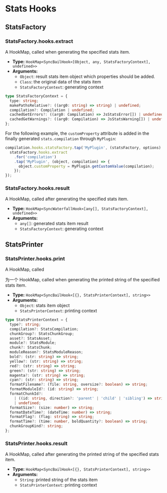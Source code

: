 # Stats Hooks

## StatsFactory

### StatsFactory.hooks.extract

A HookMap, called when generating the specified stats item.

- **Type:** `HookMap<SyncBailHook<[Object, any, StatsFactoryContext], undefined>>`
- **Arguments:**
  - `Object`: result stats item object which properties should be added.
  - `Class`: the original data of the stats item
  - `StatsFactoryContext`: generating context

```ts
type StatsFactoryContext = {
  type: string;
  makePathsRelative?: ((arg0: string) => string) | undefined;
  compilation?: Compilation | undefined;
  cachedGetErrors?: ((arg0: Compilation) => JsStatsError[]) | undefined;
  cachedGetWarnings?: ((arg0: Compilation) => JsStatsWarning[]) | undefined;
};
```

For the following example, the `customProperty` attribute is added in the finally generated `stats.compilation` through `MyPlugin`:

```js
compilation.hooks.statsFactory.tap('MyPlugin', (statsFactory, options) => {
  statsFactory.hooks.extract
    .for('compilation')
    .tap('MyPlugin', (object, compilation) => {
      object.customProperty = MyPlugin.getCustomValue(compilation);
    });
});
```

### StatsFactory.hooks.result

A HookMap, called after generating the specified stats item.

- **Type:** `HookMap<SyncWaterfallHook<[any[], StatsFactoryContext], undefined>>`
- **Arguments:**
  - `any[]`: generated stats item result
  - `StatsFactoryContext`: generating context

## StatsPrinter

### StatsPrinter.hooks.print

A HookMap, called

为一个 HookMap, called when generating the printed string of the specified stats item.

- **Type:** `HookMap<SyncBailHook<[{}, StatsPrinterContext], string>>`
- **Arguments:**
  - `Object`: stats item object
  - `StatsPrinterContext`: printing context

```ts
type StatsPrinterContext = {
  type?: string;
  compilation?: StatsCompilation;
  chunkGroup?: StatsChunkGroup;
  asset?: StatsAsset;
  module?: StatsModule;
  chunk?: StatsChunk;
  moduleReason?: StatsModuleReason;
  bold?: (str: string) => string;
  yellow?: (str: string) => string;
  red?: (str: string) => string;
  green?: (str: string) => string;
  magenta?: (str: string) => string;
  cyan?: (str: string) => string;
  formatFilename?: (file: string, oversize?: boolean) => string;
  formatModuleId?: (id: string) => string;
  formatChunkId?:
    | ((id: string, direction?: 'parent' | 'child' | 'sibling') => string)
    | undefined;
  formatSize?: (size: number) => string;
  formatDateTime?: (dateTime: number) => string;
  formatFlag?: (flag: string) => string;
  formatTime?: (time: number, boldQuantity?: boolean) => string;
  chunkGroupKind?: string;
};
```

### StatsPrinter.hooks.result

A HookMap, called after generating the printed string of the specified stats item.

- **Type:** `HookMap<SyncBailHook<[{}, StatsPrinterContext], string>>`
- **Arguments:**
  - `String`: printed string of the stats item
  - `StatsPrinterContext`: printing context

